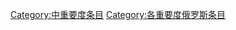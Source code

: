 {{Articles by Importance|topic=俄罗斯|format=toc}}
{{Wikipedia category}}
{{emptycat}}
[[Category:中重要度条目|Category:中重要度条目]]
[[Category:各重要度俄罗斯条目|Category:各重要度俄罗斯条目]]